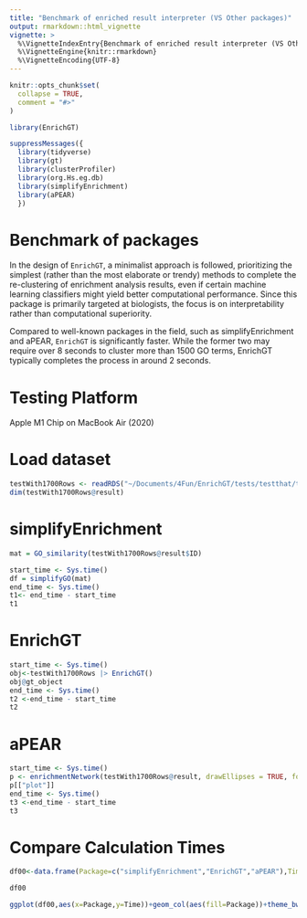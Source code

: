 ```yaml
---
title: "Benchmark of enriched result interpreter (VS Other packages)"
output: rmarkdown::html_vignette
vignette: >
  %\VignetteIndexEntry{Benchmark of enriched result interpreter (VS Other packages)}
  %\VignetteEngine{knitr::rmarkdown}
  %\VignetteEncoding{UTF-8}
---
```


```r
knitr::opts_chunk$set(
  collapse = TRUE,
  comment = "#>"
)
```

```r
library(EnrichGT)
```

```r
suppressMessages({
  library(tidyverse)
  library(gt)
  library(clusterProfiler)
  library(org.Hs.eg.db)
  library(simplifyEnrichment)
  library(aPEAR)
  })

```


# Benchmark of packages

In the design of `EnrichGT`, a minimalist approach is followed, prioritizing the simplest (rather than the most elaborate or trendy) methods to complete the re-clustering of enrichment analysis results, even if certain machine learning classifiers might yield better computational performance. Since this package is primarily targeted at biologists, the focus is on interpretability rather than computational superiority.

Compared to well-known packages in the field, such as simplifyEnrichment and aPEAR, `EnrichGT` is significantly faster. While the former two may require over 8 seconds to cluster more than 1500 GO terms, EnrichGT typically completes the process in around 2 seconds.

# Testing Platform

Apple M1 Chip on MacBook Air (2020)

# Load dataset
```r
testWith1700Rows <- readRDS("~/Documents/4Fun/EnrichGT/tests/testthat/testCP.rds")
dim(testWith1700Rows@result)
```

# simplifyEnrichment

```r
mat = GO_similarity(testWith1700Rows@result$ID)
```

```r
start_time <- Sys.time()
df = simplifyGO(mat)
end_time <- Sys.time()
t1<- end_time - start_time
t1
```

# EnrichGT

```r
start_time <- Sys.time()
obj<-testWith1700Rows |> EnrichGT()
obj@gt_object
end_time <- Sys.time()
t2 <-end_time - start_time
t2

```


# aPEAR

```r
start_time <- Sys.time()
p <- enrichmentNetwork(testWith1700Rows@result, drawEllipses = TRUE, fontSize = 2.5,plotOnly = F)
p[["plot"]]
end_time <- Sys.time()
t3 <-end_time - start_time
t3

```


# Compare Calculation Times


```r

df00<-data.frame(Package=c("simplifyEnrichment","EnrichGT","aPEAR"),Time=c(10.1,t2,t3))# In simplifyEnrichment, it will cluster word cloud. We don't Calculate this part of time

df00
```

```r
ggplot(df00,aes(x=Package,y=Time))+geom_col(aes(fill=Package))+theme_bw()

```





